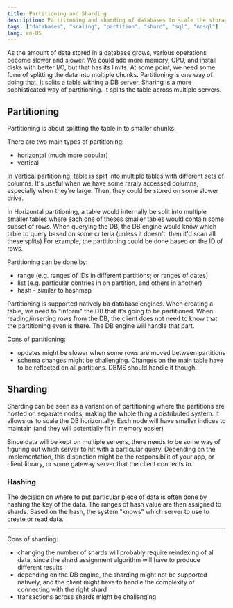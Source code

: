 ```yaml
---
title: Partitioning and Sharding
description: Partitioning and sharding of databases to scale the storage size
tags: ["databases", "scaling", "partition", "shard", "sql", "nosql"]
lang: en-US
---
```


As the amount of data stored in a database grows, various operations become slower and slower.
We could add more memory, CPU, and install disks with better I/O, but that has its limits.
At some point, we need some form of splitting the data into multiple chunks.
Partitioning is one way of doing that. It splits a table withing a DB server.
Sharing is a more sophisticated way of partitioning. It splits the table across multiple servers.

## Partitioning

Partitioning is about splitting the table in to smaller chunks.

There are two main types of partitioning:

- horizontal (much more popular)
- vertical

In Vertical partitioning, table is split into multiple tables with different sets of columns. It's
useful when we have some raraly accessed columns, especially when they're large. Then, they could be
stored on some slower drive.

In Horizontal partitioning, a table would internally be split into multiple smaller tables
where each one of theses smaller tables would contain some subset of rows.
When querying the DB, the DB engine would know which table to query based on some criteria (unless
it doesn't, then it'd scan all these splits)
For example, the partitioning could be done based on the ID of rows.

Partitioning can be done by:

- range (e.g. ranges of IDs in different partitions; or ranges of dates)
- list (e.g. particular contries in on partition, and others in another)
- hash - similar to hashmap

Partitioning is supported natively ba database engines. When creating a table, we need to "inform"
the DB that it's going to be partitioned. When reading/inserting rows from the DB, the client does
not need to know that the partitioning even is there. The DB engine will handle that part.

Cons of partitioning:

- updates might be slower when some rows are moved between partitions
- schema changes might be challenging. Changes on the main table have to be reflected on all
partitions. DBMS should handle it though.

## Sharding

Sharding can be seen as a variantion of partitioning where the partitions are hosted on separate
nodes, making the whole thing a distributed system. It allows us to scale the DB horizontally.
Each node will have smaller indices to maintain (and they will potentially fit in memory easier)

Since data will be kept on multiple servers, there needs to be some way of figuring out which server
to hit with a particular query. Depending on the implementation, this distinction might be the
responsibilit of your app, or client library, or some gateway server that the client connects to.

### Hashing

The decision on where to put particular piece of data is often done by hashing the key of the data.
The ranges of hash value are then assigned to shards. Based on the hash, the system "knows" which
server to use to create or read data. 

---

Cons of sharding:

- changing the number of shards will probably require reindexing of all data, since the shard
assignment algorithm will have to produce different results
- depending on the DB engine, the sharding might not be supported natively, and the client might
have to handle the complexity of connecting with the right shard
- transactions across shards might be challenging

